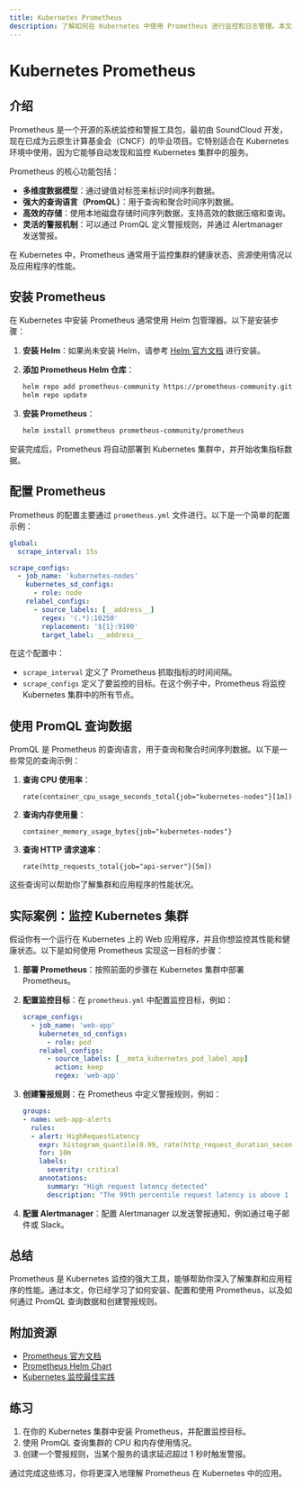```yaml
---
title: Kubernetes Prometheus
description: 了解如何在 Kubernetes 中使用 Prometheus 进行监控和日志管理。本文将从基础概念入手，逐步讲解 Prometheus 的安装、配置和使用，并提供实际案例和代码示例。
---
```


# Kubernetes Prometheus

## 介绍

Prometheus 是一个开源的系统监控和警报工具包，最初由 SoundCloud 开发，现在已成为云原生计算基金会（CNCF）的毕业项目。它特别适合在 Kubernetes 环境中使用，因为它能够自动发现和监控 Kubernetes 集群中的服务。

Prometheus 的核心功能包括：
- **多维度数据模型**：通过键值对标签来标识时间序列数据。
- **强大的查询语言（PromQL）**：用于查询和聚合时间序列数据。
- **高效的存储**：使用本地磁盘存储时间序列数据，支持高效的数据压缩和查询。
- **灵活的警报机制**：可以通过 PromQL 定义警报规则，并通过 Alertmanager 发送警报。

在 Kubernetes 中，Prometheus 通常用于监控集群的健康状态、资源使用情况以及应用程序的性能。

## 安装 Prometheus

在 Kubernetes 中安装 Prometheus 通常使用 Helm 包管理器。以下是安装步骤：

1. **安装 Helm**：如果尚未安装 Helm，请参考 [Helm 官方文档](https://helm.sh/docs/intro/install/) 进行安装。

2. **添加 Prometheus Helm 仓库**：
   ```bash
   helm repo add prometheus-community https://prometheus-community.github.io/helm-charts
   helm repo update
   ```

3. **安装 Prometheus**：
   ```bash
   helm install prometheus prometheus-community/prometheus
   ```

安装完成后，Prometheus 将自动部署到 Kubernetes 集群中，并开始收集指标数据。

## 配置 Prometheus

Prometheus 的配置主要通过 `prometheus.yml` 文件进行。以下是一个简单的配置示例：

```yaml
global:
  scrape_interval: 15s

scrape_configs:
  - job_name: 'kubernetes-nodes'
    kubernetes_sd_configs:
      - role: node
    relabel_configs:
      - source_labels: [__address__]
        regex: '(.*):10250'
        replacement: '${1}:9100'
        target_label: __address__
```

在这个配置中：
- `scrape_interval` 定义了 Prometheus 抓取指标的时间间隔。
- `scrape_configs` 定义了要监控的目标。在这个例子中，Prometheus 将监控 Kubernetes 集群中的所有节点。

## 使用 PromQL 查询数据

PromQL 是 Prometheus 的查询语言，用于查询和聚合时间序列数据。以下是一些常见的查询示例：

1. **查询 CPU 使用率**：
   ```promql
   rate(container_cpu_usage_seconds_total{job="kubernetes-nodes"}[1m])
   ```

2. **查询内存使用量**：
   ```promql
   container_memory_usage_bytes{job="kubernetes-nodes"}
   ```

3. **查询 HTTP 请求速率**：
   ```promql
   rate(http_requests_total{job="api-server"}[5m])
   ```

这些查询可以帮助你了解集群和应用程序的性能状况。

## 实际案例：监控 Kubernetes 集群

假设你有一个运行在 Kubernetes 上的 Web 应用程序，并且你想监控其性能和健康状态。以下是如何使用 Prometheus 实现这一目标的步骤：

1. **部署 Prometheus**：按照前面的步骤在 Kubernetes 集群中部署 Prometheus。

2. **配置监控目标**：在 `prometheus.yml` 中配置监控目标，例如：
   ```yaml
   scrape_configs:
     - job_name: 'web-app'
       kubernetes_sd_configs:
         - role: pod
       relabel_configs:
         - source_labels: [__meta_kubernetes_pod_label_app]
           action: keep
           regex: 'web-app'
   ```

3. **创建警报规则**：在 Prometheus 中定义警报规则，例如：
   ```yaml
   groups:
   - name: web-app-alerts
     rules:
     - alert: HighRequestLatency
       expr: histogram_quantile(0.99, rate(http_request_duration_seconds_bucket{job="web-app"}[5m])) > 1
       for: 10m
       labels:
         severity: critical
       annotations:
         summary: "High request latency detected"
         description: "The 99th percentile request latency is above 1 second."
   ```

4. **配置 Alertmanager**：配置 Alertmanager 以发送警报通知，例如通过电子邮件或 Slack。

## 总结

Prometheus 是 Kubernetes 监控的强大工具，能够帮助你深入了解集群和应用程序的性能。通过本文，你已经学习了如何安装、配置和使用 Prometheus，以及如何通过 PromQL 查询数据和创建警报规则。

## 附加资源

- [Prometheus 官方文档](https://prometheus.io/docs/introduction/overview/)
- [Prometheus Helm Chart](https://github.com/prometheus-community/helm-charts)
- [Kubernetes 监控最佳实践](https://kubernetes.io/docs/concepts/cluster-administration/monitoring/)

## 练习

1. 在你的 Kubernetes 集群中安装 Prometheus，并配置监控目标。
2. 使用 PromQL 查询集群的 CPU 和内存使用情况。
3. 创建一个警报规则，当某个服务的请求延迟超过 1 秒时触发警报。

通过完成这些练习，你将更深入地理解 Prometheus 在 Kubernetes 中的应用。